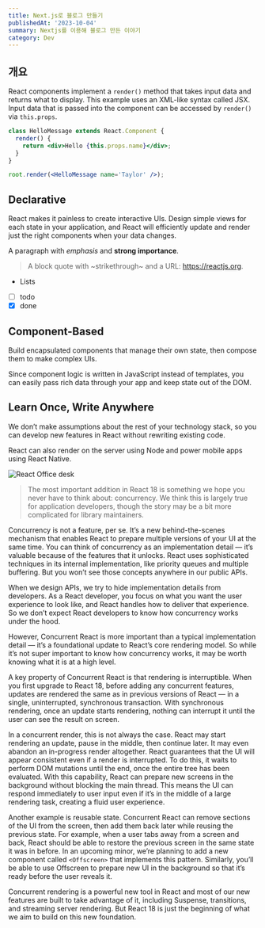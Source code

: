 ```yaml
---
title: Next.js로 블로그 만들기
publishedAt: '2023-10-04'
summary: Nextjs를 이용해 블로그 만든 이야기
category: Dev
---
```


## 개요

React components implement a `render()` method that takes input data and returns what to display. This example uses an XML-like syntax called JSX. Input data that is passed into the component can be accessed by `render()` via `this.props`.

```jsx
class HelloMessage extends React.Component {
  render() {
    return <div>Hello {this.props.name}</div>;
  }
}

root.render(<HelloMessage name='Taylor' />);
```

## Declarative

React makes it painless to create interactive UIs. Design simple views for each state in your application, and React will efficiently update and render just the right components when your data changes.

A paragraph with _emphasis_ and **strong importance**.

> A block quote with ~strikethrough~ and a URL: https://reactjs.org.

- Lists
- [ ] todo
- [x] done

## Component-Based

Build encapsulated components that manage their own state, then compose them to make complex UIs.

Since component logic is written in JavaScript instead of templates, you can easily pass rich data through your app and keep state out of the DOM.

## Learn Once, Write Anywhere

We don’t make assumptions about the rest of your technology stack, so you can develop new features in React without rewriting existing code.

React can also render on the server using Node and power mobile apps using React Native.

![React Office desk](https://images.unsplash.com/photo-1633356122102-3fe601e05bd2?ixlib=rb-1.2.1&ixid=MnwxMjA3fDB8MHxwaG90by1wYWdlfHx8fGVufDB8fHx8&auto=format&fit=crop&w=2070&q=80)

> The most important addition in React 18 is something we hope you never have to think about: concurrency. We think this is largely true for application developers, though the story may be a bit more complicated for library maintainers.

Concurrency is not a feature, per se. It’s a new behind-the-scenes mechanism that enables React to prepare multiple versions of your UI at the same time. You can think of concurrency as an implementation detail — it’s valuable because of the features that it unlocks. React uses sophisticated techniques in its internal implementation, like priority queues and multiple buffering. But you won’t see those concepts anywhere in our public APIs.

When we design APIs, we try to hide implementation details from developers. As a React developer, you focus on what you want the user experience to look like, and React handles how to deliver that experience. So we don’t expect React developers to know how concurrency works under the hood.

However, Concurrent React is more important than a typical implementation detail — it’s a foundational update to React’s core rendering model. So while it’s not super important to know how concurrency works, it may be worth knowing what it is at a high level.

A key property of Concurrent React is that rendering is interruptible. When you first upgrade to React 18, before adding any concurrent features, updates are rendered the same as in previous versions of React — in a single, uninterrupted, synchronous transaction. With synchronous rendering, once an update starts rendering, nothing can interrupt it until the user can see the result on screen.

In a concurrent render, this is not always the case. React may start rendering an update, pause in the middle, then continue later. It may even abandon an in-progress render altogether. React guarantees that the UI will appear consistent even if a render is interrupted. To do this, it waits to perform DOM mutations until the end, once the entire tree has been evaluated. With this capability, React can prepare new screens in the background without blocking the main thread. This means the UI can respond immediately to user input even if it’s in the middle of a large rendering task, creating a fluid user experience.

Another example is reusable state. Concurrent React can remove sections of the UI from the screen, then add them back later while reusing the previous state. For example, when a user tabs away from a screen and back, React should be able to restore the previous screen in the same state it was in before. In an upcoming minor, we’re planning to add a new component called `<Offscreen>` that implements this pattern. Similarly, you’ll be able to use Offscreen to prepare new UI in the background so that it’s ready before the user reveals it.

Concurrent rendering is a powerful new tool in React and most of our new features are built to take advantage of it, including Suspense, transitions, and streaming server rendering. But React 18 is just the beginning of what we aim to build on this new foundation.
